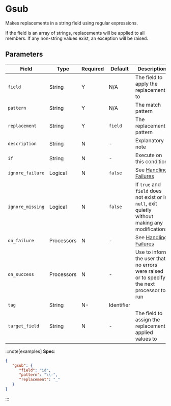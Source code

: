 
# Gsub

<Synopsis>
Makes replacements in a string field using regular expressions.
</Synopsis>

If the field is an array of strings, replacements will be applied to all members. If any non-string values exist, an exception will be raised.

## Parameters

|Field|Type|Required|Default|Description|
|---|---|---|---|---|
|`field`|String|Y|N/A|The field to apply the replacement to|
|`pattern`|String|Y|N/A|The match pattern|
|`replacement`|String|Y|`field`|The replacement pattern|
|`description`|String|N|-|Explanatory note|
|`if`|String|N|-|Execute on this condition|
|`ignore_failure`|Logical|N|`false`|See [Handling Failures](../handling-failures.mdx)|
|`ignore_missing`|Logical|N|`false`|If `true` and `field` does not exist or is `null`, exit quietly without making any modifications|
|`on_failure`|Processors|N|-|See [Handling Failures](../handling-failures.mdx)|
|`on_success`|Processors|N|-|Use to inform the user that no errors were raised or to specify the next processor to run|
|`tag`|String|N-|Identifier|
|`target_field`|String|N|-|The field to assign the replacement-applied values to|

:::note[examples]
**Spec**:

```json
{
   "gsub": {
      "field": "id",
      "pattern": "\\-",
      "replacement": "_"
   }
}
```
:::
